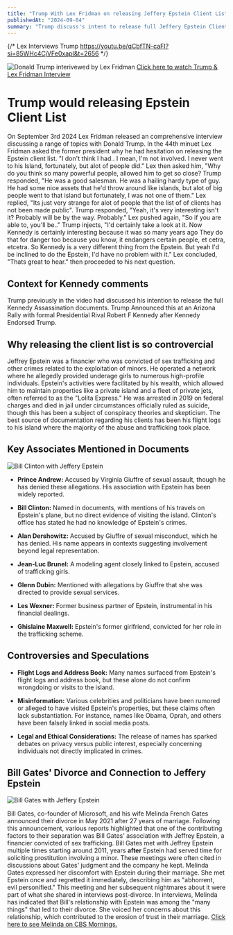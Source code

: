 ```yaml
---
title: "Trump With Lex Fridman on releasing Jeffery Epstein Client List: 'yeah I'd be inclined to'."
publishedAt: "2024-09-04"
summary: "Trump discuss's intent to release full Jeffery Epstein Client List."
---
```

{/* Lex Interviews Trump https://youtu.be/qCbfTN-caFI?si=85WHc4CjVFe0xapI&t=2656 */}

![Donald Trump interivewed by Lex Fridman](https://i.imgur.com/tpo6QLz.jpeg)
[Click here to watch Trump & Lex Fridman Interview](https://youtu.be/qCbfTN-caFI?si=85WHc4CjVFe0xapI&t=2656)

# Trump would releasing Epstein Client List

On September 3rd 2024 Lex Fridman released an comprehensive interview discussing a range of topics with Donald Trump. In the 44th minuet Lex Fridman asked the former president why he had hesitation on releasing the Epstein client list.
"I don't think I had.. I mean, I'm not involved. I never went to his Island, fortunately, but alot of people did." Lex then asked him, "Why do you think so many powerful people, allowed him to get so close?
Trump responded, "He was a good salesman. He was a hailing hardy type of guy. He had some nice assets that he'd throw around like islands, but alot of big people went to that island but fortunately, I was not one of them." Lex replied, "Its just very strange for alot of people that the list of
of clients has not been made public". Trump responded, "Yeah, it's very interesting isn't it? Probably will be by the way. Probably." Lex pushed again, "So if you are able to, you'll be.." Trump injects, "I'd certainly take a look at it. Now Kennedy is certainly interesting because it was so many years ago
They do that for danger too because you know, it endangers certain people, et cetra, etcetra. So Kennedy is a very different thing from the Epstein. But yeah I'd be inclined to do the Epstein, I'd have no problem with it." Lex concluded, "Thats great to hear." then proceeded to his next question.

## Context for Kennedy comments

Trump previously in the video had discussed his intention to release the full Kennedy Assassination documents. Trump Announced this at an Arizona Rally with formal Presidential Rival Robert F Kennedy after Kennedy Endorsed Trump.

## Why releasing the client list is so controvercial 

Jeffrey Epstein was a financier who was convicted of sex trafficking and other crimes related to the exploitation of minors. He operated a network where he allegedly provided underage girls to numerous high-profile individuals. Epstein's activities were facilitated by his wealth, which allowed him to maintain properties like a private island and a fleet of private jets,
often referred to as the "Lolita Express." He was arrested in 2019 on federal charges and died in jail under circumstances officially ruled as suicide, though this has been a subject of conspiracy theories and skepticism. The best source of documentation regarding his clients has been his flight logs to his island where the majority of the abuse and trafficking took place.

## Key Associates Mentioned in Documents
![Bill Clinton with Jeffery Epstein](http://tiny.cc/ylskzz)

- **Prince Andrew:** Accused by Virginia Giuffre of sexual assault, though he has denied these allegations. His association with Epstein has been widely reported.

- **Bill Clinton:** Named in documents, with mentions of his travels on Epstein's plane, but no direct evidence of visiting the island. Clinton's office has stated he had no knowledge of Epstein's crimes.

- **Alan Dershowitz:** Accused by Giuffre of sexual misconduct, which he has denied. His name appears in contexts suggesting involvement beyond legal representation.

- **Jean-Luc Brunel:** A modeling agent closely linked to Epstein, accused of trafficking girls.

- **Glenn Dubin:** Mentioned with allegations by Giuffre that she was directed to provide sexual services.

- **Les Wexner:** Former business partner of Epstein, instrumental in his financial dealings.

- **Ghislaine Maxwell:** Epstein's former girlfriend, convicted for her role in the trafficking scheme.

## Controversies and Speculations

- **Flight Logs and Address Book:** Many names surfaced from Epstein's flight logs and address book, but these alone do not confirm wrongdoing or visits to the island.

- **Misinformation:** Various celebrities and politicians have been rumored or alleged to have visited Epstein's properties, but these claims often lack substantiation. For instance, names like Obama, Oprah, and others have been falsely linked in social media posts.

- **Legal and Ethical Considerations:** The release of names has sparked debates on privacy versus public interest, especially concerning individuals not directly implicated in crimes.

## Bill Gates' Divorce and Connection to Jeffery Epstein
![Bill Gates with Jeffery Epstein](http://tiny.cc/tlskzz)

Bill Gates, co-founder of Microsoft, and his wife Melinda French Gates announced their divorce in May 2021 after 27 years of marriage. Following this announcement, various reports highlighted that one of the contributing factors to their separation was Bill Gates' association with Jeffrey Epstein, a financier convicted of sex trafficking.
Bill Gates met with Jeffrey Epstein multiple times starting around 2011, years **after** Epstein had served time for soliciting prostitution involving a minor. These meetings were often cited in discussions about Gates' judgment and the company he kept.
Melinda Gates expressed her discomfort with Epstein during their marriage. She met Epstein once and regretted it immediately, describing him as "abhorrent, evil personified." This meeting and her subsequent nightmares about it were part of what she shared in interviews post-divorce.
In interviews, Melinda has indicated that Bill's relationship with Epstein was among the "many things" that led to their divorce. She voiced her concerns about this relationship, which contributed to the erosion of trust in their marriage.
[Click here to see Melinda on CBS Mornings.](https://youtu.be/CTy7P9iEMbg?si=GlBrW78yLwVctKLl&t=88)